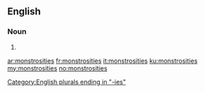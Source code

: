 ==English==

===Noun===
{{head|en|noun plural form}}

# {{plural of|monstrosity|lang=en}}

[[Category:English plurals ending in "-ies"]]

[[ar:monstrosities]]
[[fr:monstrosities]]
[[it:monstrosities]]
[[ku:monstrosities]]
[[my:monstrosities]]
[[no:monstrosities]]